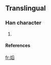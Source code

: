 ==Translingual==
===Han character===
{{Han char|rn=86|rad=火|as=10|sn=14|four=|canj=火月竹X (FBHX)}}
# {{defn|Han|sort=火10}}
====References====
{{Han ref|kx=0680.101|hdz=32223.161|uh=7196|ud=29078}}

[[fr:熖]]